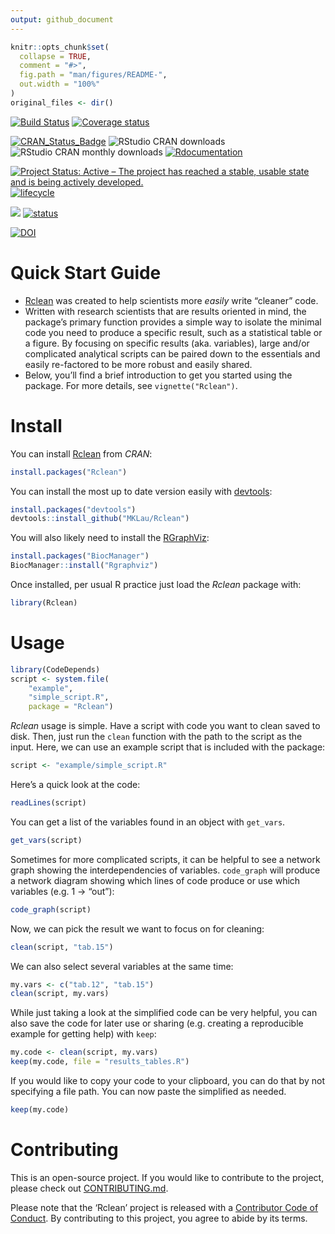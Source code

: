 ```yaml
---
output: github_document
---
```



<!-- README.md is generated from README.Rmd. Please edit that file -->

```r
knitr::opts_chunk$set(
  collapse = TRUE,
  comment = "#>",
  fig.path = "man/figures/README-",
  out.width = "100%"
)
original_files <- dir()
```

<!-- # ijtiff  <img src="man/figures/logo.png" height="140" align="right"> -->

<!-- Code status -->
[![Build Status](https://travis-ci.org/MKLau/Rclean.svg?branch=master)](https://travis-ci.org/MKLau/Rclean) 
[![Coverage status](https://codecov.io/gh/MKLau/Rclean/branch/master/graph/badge.svg)](https://codecov.io/github/MKLau/Rclean?branch=master)

<!-- R status -->
[![CRAN_Status_Badge](http://www.r-pkg.org/badges/version/Rclean)](https://cran.r-project.org/package=Rclean)
![RStudio CRAN downloads](http://cranlogs.r-pkg.org/badges/grand-total/Rclean)
![RStudio CRAN monthly downloads](http://cranlogs.r-pkg.org/badges/Rclean)
[![Rdocumentation](http://www.rdocumentation.org/badges/version/Rclean)](http://www.rdocumentation.org/packages/Rclean)

<!-- Dev status -->
[![Project Status: Active – The project has reached a stable, usable state and is being actively developed.](http://www.repostatus.org/badges/latest/active.svg)](http://www.repostatus.org/#active)
[![lifecycle](https://img.shields.io/badge/lifecycle-maturing-blue.svg)](https://www.tidyverse.org/lifecycle/#maturing)

<!-- Package Review -->
[![](https://badges.ropensci.org/327_status.svg)](https://github.com/ropensci/software-review/issues/327)
[![status](http://joss.theoj.org/papers/334d80d5508056dc6e7e17c6fd3ed5a6/status.svg)](http://joss.theoj.org/papers/334d80d5508056dc6e7e17c6fd3ed5a6)

<!-- Archiving -->
[![DOI](https://zenodo.org/badge/102645585.svg)](https://zenodo.org/badge/latestdoi/102645585)

Quick Start Guide
=================

- [Rclean](https://github.com/ProvTools/Rclean) was created to help
    scientists more *easily* write “cleaner” code.
- Written with research scientists that are results oriented in mind,
    the package’s primary function provides a simple way to isolate
    the minimal code you need to produce a specific result, such as a
    statistical table or a figure. By focusing on specific results
    (aka. variables), large and/or complicated analytical scripts can
    be paired down to the essentials and easily re-factored to be more
    robust and easily shared.
- Below, you'll find a brief introduction to get you started using the
  package. For more details, see `vignette("Rclean")`.


Install
=======

You can install
[Rclean](https://cran.r-project.org/web/packages/Rclean/) from *CRAN*: 

```r
install.packages("Rclean")
```

You can install the most up to date version easily with
[devtools](https://github.com/hadley/devtools):

```r
install.packages("devtools")
devtools::install_github("MKLau/Rclean")
```

You will also likely need to install the
[RGraphViz](bioconductor.org/packages/release/bioc/html/Rgraphviz.html):

```R

install.packages("BiocManager")
BiocManager::install("Rgraphviz")

```

Once installed, per usual R practice just load the *Rclean* package
with:

```r
library(Rclean)
```

Usage
=====

```r
library(CodeDepends)
script <- system.file(
    "example", 
    "simple_script.R", 
    package = "Rclean")

```

*Rclean* usage is simple. Have a script with code you want to clean
saved to disk. Then, just run the `clean` function with the path to
the script as the input. Here, we can use an example script that is
included with the package:

```r
script <- "example/simple_script.R"

```

Here's a quick look at the code:


```r
readLines(script)

```



You can get a list of the variables found in an object with
`get_vars`. 

```r
get_vars(script)

```

Sometimes for more complicated scripts, it can be helpful to see a
 network graph showing the interdependencies of
 variables. `code_graph` will produce a network diagram showing which
 lines of code produce or use which variables (e.g. 1 -> "out"):

```r
code_graph(script)
```

Now, we can pick the result we want to focus on for cleaning:


```r
clean(script, "tab.15")
```

We can also select several variables at the same time:

```r
my.vars <- c("tab.12", "tab.15")
clean(script, my.vars)
```

While just taking a look at the simplified code can be very helpful,
you can also save the code for later use or sharing (e.g. creating a
reproducible example for getting help) with `keep`:

```r
my.code <- clean(script, my.vars)
keep(my.code, file = "results_tables.R")
```

If you would like to copy your code to your clipboard, you can do that
by not specifying a file path. You can now paste the simplified as needed.

```r
keep(my.code)
```



Contributing
============

This is an open-source project. If you would like to contribute to the
project, please check out [CONTRIBUTING.md](CONTRIBUTING.md).

Please note that the 'Rclean' project is released with a
[Contributor Code of Conduct](CODE_OF_CONDUCT.md).
By contributing to this project, you agree to abide by its terms.
